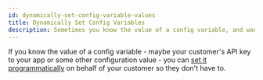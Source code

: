 ```yaml
---
id: dynamically-set-config-variable-values
title: Dynamically Set Config Variables
description: Sometimes you know the value of a config variable, and would like to set it on belalf of your customer. This video shows you how to do that.
---
```





If you know the value of a config variable - maybe your customer's API key to your app or some other configuration value - you can [set it programmatically](/self-managed/composer/builder/embedding-marketplace.mdx#dynamically-setting-config-variables-in-marketplace) on behalf of your customer so they don't have to.
